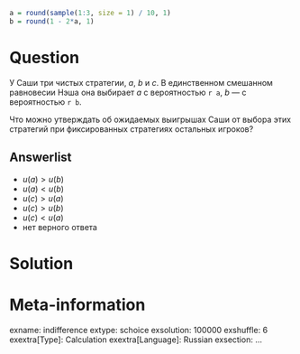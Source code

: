 ```r
a = round(sample(1:3, size = 1) / 10, 1)
b = round(1 - 2*a, 1)
```

Question
========
У Саши три чистых стратегии, $a$, $b$ и $c$.
В единственном смешанном равновесии Нэша она выбирает $a$ с вероятностью `r a`, $b$ — с вероятностью `r b`.

Что можно утверждать об ожидаемых выигрышах Саши от выбора этих стратегий при фиксированных стратегиях остальных игроков?


Answerlist
----------
*  $u(a) > u(b)$
*  $u(a) < u(b)$
*  $u(c) > u(a)$
*  $u(c) > u(b)$
*  $u(c) < u(a)$
*  нет верного ответа


Solution
========


Meta-information
================
exname: indifference
extype: schoice
exsolution: 100000
exshuffle: 6
exextra[Type]: Calculation
exextra[Language]: Russian
exsection: ...
